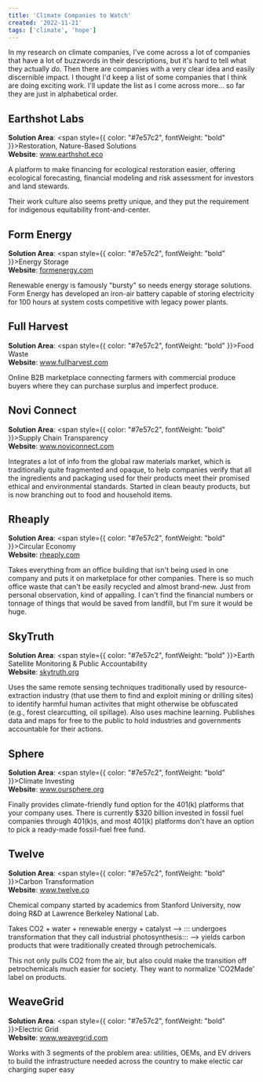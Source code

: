 ```yaml
---
title: 'Climate Companies to Watch'
created: '2022-11-21'
tags: ['climate', 'hope']
---
```


In my research on climate companies, I've come across a lot of companies that have a lot of buzzwords in their descriptions,
but it's hard to tell what they actually *do*. Then there are companies with a very clear idea and easily discernible impact. I thought I'd keep a list of some companies that I think are doing 
exciting work. I'll update the list as I come across more... so far they are just in alphabetical order.

## Earthshot Labs
**Solution Area**: <span style={{ color: "#7e57c2", fontWeight: "bold" }}>Restoration, Nature-Based Solutions</span>  
**Website**: <a href="https://www.earthshot.eco/" target="_blank" rel="noopener">www.earthshot.eco</a>

A platform to make financing for ecological restoration easier, offering ecological forecasting, financial modeling and risk assessment for investors and land stewards. 

Their work culture also seems pretty unique, and they put the requirement for indigenous equitability front-and-center.

## Form Energy
**Solution Area**: <span style={{ color: "#7e57c2", fontWeight: "bold" }}>Energy Storage</span>   
**Website**: <a href="https://formenergy.com/" target="_blank" rel="noopener">formenergy.com</a>

Renewable energy is famously "bursty" so needs energy storage solutions. Form Energy has developed an iron-air battery capable of storing electricity for 100 hours at system costs competitive with legacy power plants. 

## Full Harvest
**Solution Area**: <span style={{ color: "#7e57c2", fontWeight: "bold" }}>Food Waste</span>   
**Website**: <a href="https://www.fullharvest.com/" target="_blank" rel="noopener">www.fullharvest.com</a>  

Online B2B marketplace connecting farmers with commercial produce buyers where they can purchase surplus and imperfect produce.

## Novi Connect
**Solution Area**: <span style={{ color: "#7e57c2", fontWeight: "bold" }}>Supply Chain Transparency</span>   
**Website**: <a href="https://www.noviconnect.com/" target="_blank" rel="noopener">www.noviconnect.com</a>

Integrates a lot of info from the global raw materials market, which is traditionally quite fragmented and opaque, to help companies verify that all the ingredients and packaging used for their products meet their promised ethical and environmental standards. Started in clean beauty products, but is now branching out to food and household items.

## Rheaply
**Solution Area**: <span style={{ color: "#7e57c2", fontWeight: "bold" }}>Circular Economy</span>   
**Website**: <a href="https://rheaply.com/" target="_blank" rel="noopener">rheaply.com</a>

Takes everything from an office building that isn't being used in one company and puts it on marketplace for other companies. There is so much office waste that can't be easily recycled and almost brand-new. Just from personal observation, kind of appalling. I can't find the financial numbers or tonnage of things that would be saved from landfill, but I'm sure it would be huge.

## SkyTruth
**Solution Area**: <span style={{ color: "#7e57c2", fontWeight: "bold" }}>Earth Satellite Monitoring & Public Accountability</span>   
**Website**: <a href="https://skytruth.org/" target="_blank" rel="noopener">skytruth.org</a>

Uses the same remote sensing techniques traditionally used by resource-extraction industry (that use them to find and exploit mining or drilling sites) to identify harmful human activites that might otherwise be obfuscated (e.g., forest clearcutting, oil spillage). Also uses machine learning. Publishes data and maps for free to the public to hold industries and governments accountable for their actions. 

## Sphere
**Solution Area**: <span style={{ color: "#7e57c2", fontWeight: "bold" }}>Climate Investing</span>   
**Website**: <a href="https://www.oursphere.org/" target="_blank" rel="noopener">www.oursphere.org</a>

Finally provides climate-friendly fund option for the 401(k) platforms that your company uses. There is currently $320 billion invested in fossil fuel companies through 401(k)s, and most 401(k) platforms don't have an option to pick a ready-made fossil-fuel free fund. 

## Twelve
**Solution Area**: <span style={{ color: "#7e57c2", fontWeight: "bold" }}>Carbon Transformation</span>  
**Website**: <a href="https://www.twelve.co/" target="_blank" rel="noopener">www.twelve.co</a>

Chemical company started by academics from Stanford University, now doing R&D at Lawrence Berkeley National Lab. 

Takes CO2 + water + renewable energy + catalyst --> ::: undergoes transformation that they call industrial photosynthesis::: --> yields carbon products that were traditionally created through petrochemicals. 

This not only pulls CO2 from the air, but also could make the transition off petrochemicals much easier for society. They want to normalize 'CO2Made' label on products. 


## WeaveGrid
**Solution Area**: <span style={{ color: "#7e57c2", fontWeight: "bold" }}>Electric Grid</span>  
**Website**: <a href="https://www.weavegrid.com/" target="_blank" rel="noopener">www.weavegrid.com</a>

Works with 3 segments of the problem area: utilities, OEMs, and EV drivers to build the infrastructure needed across the country to make electic car charging super easy



